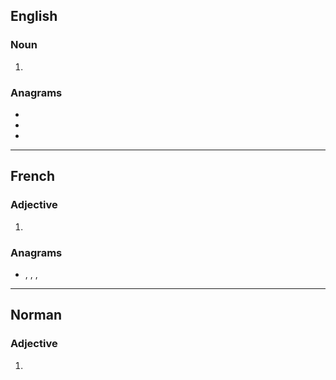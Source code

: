 ==English==

===Noun===
{{head|en|noun plural form}}

# {{plural of|maigre|lang=en}}

===Anagrams===
* {{l|en|gisarme}}
* {{l|en|imagers}}
* {{l|en|mirages}}

----

==French==

===Adjective===
{{fr-adj-form}}

# {{plural of|maigre|lang=fr}}

===Anagrams===
* {{l|fr|émigras}}, {{l|fr|gémiras}}, {{l|fr|germais}}, {{l|fr|girâmes}}

----

==Norman==

===Adjective===
{{nrf-adj-form|p}}

# {{plural of|maigre||thin|lang=nrf}}